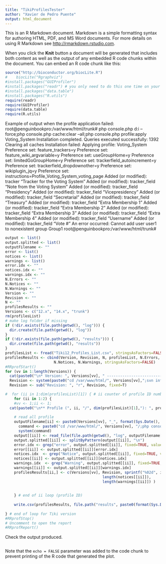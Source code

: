 ```yaml
---
title: "TikiProfilesTester"
author: "Xavier de Pedro Puente"
output: html_document
---
```


This is an R Markdown document. Markdown is a simple formatting syntax for authoring HTML, PDF, and MS Word documents. For more details on using R Markdown see <http://rmarkdown.rstudio.com>.

When you click the **Knit** button a document will be generated that includes both content as well as the output of any embedded R code chunks within the document. You can embed an R code chunk like this:

```r
source("http://bioconductor.org/biocLite.R")
#    biocLite("Rgraphviz")
#install.packages("GUIProfiler")
#install.packages("readr") # you only need to do this one time on your system
#install.packages("data.table")
#install.packages("R.utils")
require(readr)
require(GUIProfiler)
require(data.table)
require(R.utils)
```

Example of output when the profile application failed:
root@penguinbookpro:/var/www/html/trunk# php console.php d:i --force;php console.php cache:clear --all;php console.php profile:apply Voting_System
Installation completed.
Queries executed successfully: 1392
Clearing all caches
Installation failed:
Applying profile: Voting_System
Preference set: feature_trackers=y
Preference set: feature_wiki_argvariable=y
Preference set: useGroupHome=y
Preference set: limitedGoGroupHome=y
Preference set: trackerfield_autoincrement=y
Preference set: trackerfield_dropdownother=y
Preference set: wikiplugin_jq=y
Preference set: instructions=Profile_Voting_System_voting_page
Added (or modified): tracker "Tracker for the Voting System"
Added (or modified): tracker_field "Note from the Voting System"
Added (or modified): tracker_field "Presidency"
Added (or modified): tracker_field "Vicepresidency"
Added (or modified): tracker_field "Secretarial"
Added (or modified): tracker_field "Treasury"
Added (or modified): tracker_field "Extra Membership 1"
Added (or modified): tracker_field "Extra Membership 2"
Added (or modified): tracker_field "Extra Membership 3"
Added (or modified): tracker_field "Extra Membership 4"
Added (or modified): tracker_field "Username"
Added (or modified): tracker_field "Vote #"
An error occurred: Cannot add user user1 to nonexistent group Group1
root@penguinbookpro:/var/www/html/trunk# 


```r
output <- list()
output.splitted <- list()
outputFilename <- ""
error <- list()
notices <- list()
warnings <- list()
error.idx <- ""
notices.idx <- ""
warnings.idx <- ""
N.Errors <- ""
N.Notices <- ""
N.Warnings <- ""
Version <- ""
Revision <- ""
N <- ""
profilesResults <- ""
Versions <- c("12.x", "14.x", "trunk")
rm(profilesList)
# make log folder if missing
if (!dir.exists(file.path(getwd(), "log"))) {
  dir.create(file.path(getwd(), "log"))
}
if (!dir.exists(file.path(getwd(), "results"))) {
  dir.create(file.path(getwd(), "results"))
}
profilesList <- fread("Tiki12_Profiles_List.csv", stringsAsFactors=FALSE, data.table=FALSE)
profilesResults <- cbind(Version, Revision, N, profilesList, N.Errors,
                      N.Notices, N.Warnings, stringsAsFactors=FALSE)
#RRprofStart()
for (vv in 1:length(Versions)) {
  cat(paste0("\n* Version: ", Versions[vv], " -------------------------------------- \n"))
  Revision <- system(paste0("cd /var/www/html/", Versions[vv],";svn info | grep Revision"), intern=TRUE)
  Revision <- sub("Revision: ", "r", Revision, fixed=T)

#  for (ii in 1:dim(profilesList)[1]) { # ii counter of profile ID number
    for (ii in 1:2) {
    #vv <- 1;ii <- 1;
  cat(paste0("\n** Profile (", ii, "/", dim(profilesList)[1],"): ", profilesList[ii,2], "\n"))
  
    # read all profile
    outputFilename[ii] <- paste0(Versions[vv], "_", format(Sys.Date(), "%y%m%d"), "_p", sprintf("%02d", ii), "_output_", profilesList[ii,2], ".txt")
      command <- paste0("cd /var/www/html/", Versions[vv], "/;php console.php d:i --force;php console.php cache:clear --all;php console.php profile:apply ", profilesList[ii,2], " > \"", file.path(getwd(), "log", outputFilename[ii]), "\" 2>&1")
      system(command)  
    output[[ii]] <- read_file(file.path(getwd(), "log", outputFilename[ii]))
    output.splitted[[ii]] <- splitByPattern(output[[ii]], "\n")
    error.idx <- grep("error", output.splitted[[ii]], fixed=TRUE, value=F)
    error[[ii]] <- output.splitted[[ii]][error.idx]
    notices.idx  <- grep("Notice", output.splitted[[ii]], fixed=TRUE, value=F)
    notices[[ii]] <- output.splitted[[ii]][notices.idx]
    warnings.idx  <- grep("Warning", output.splitted[[ii]], fixed=TRUE, value=F)
    warnings[[ii]] <- output.splitted[[ii]][warnings.idx]
    profilesResults[ii,] <- c(Versions[vv], Revision, sprintf("%02d", ii), profilesList[ii,1:2], length(error[[ii]]),
                                            length(notices[[ii]]), 
                                            length(warnings[[ii]]) )
  
    
    } # end of ii loop (profile ID)
  
    write.csv(profilesResults, file.path("results", paste0(format(Sys.Date(), "%y%m%d_Tiki_"), Versions[vv], "_ProfilesResults.csv")), row.names=F)
  
} # end of loop for Tiki version
#RRprofStop()
# Uncomment to open the report
#RRprofReport()

```

Check the output produced.

```r
```

Note that the `echo = FALSE` parameter was added to the code chunk to prevent printing of the R code that generated the plot.

